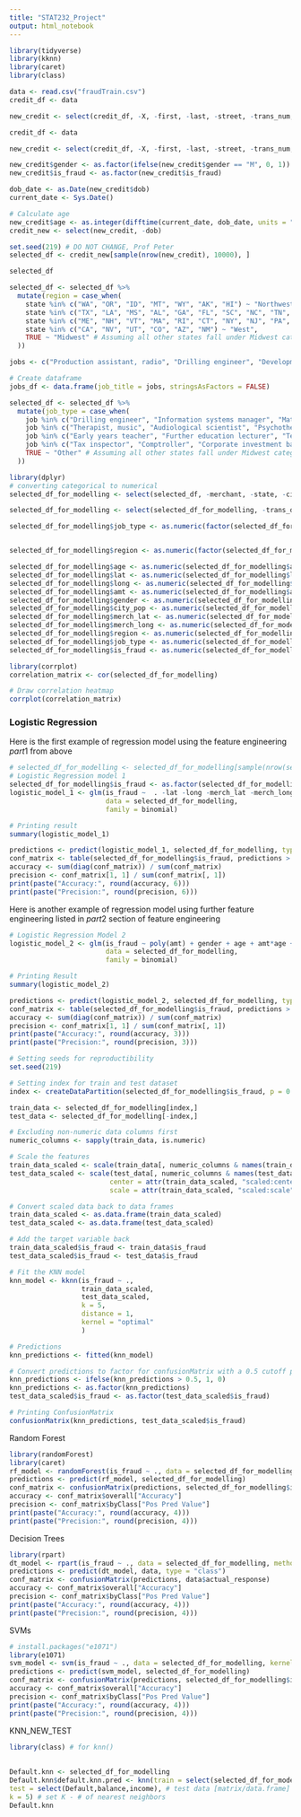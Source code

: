```yaml
---
title: "STAT232_Project"
output: html_notebook
---
```


```r
library(tidyverse)
library(kknn)
library(caret)
library(class)

data <- read.csv("fraudTrain.csv")
credit_df <- data

new_credit <- select(credit_df, -X, -first, -last, -street, -trans_num, -unix_time, -cc_num, -zip)
```

```r
credit_df <- data

new_credit <- select(credit_df, -X, -first, -last, -street, -trans_num, -unix_time, -cc_num, -zip)

new_credit$gender <- as.factor(ifelse(new_credit$gender == "M", 0, 1))
new_credit$is_fraud <- as.factor(new_credit$is_fraud)

dob_date <- as.Date(new_credit$dob)
current_date <- Sys.Date()

# Calculate age
new_credit$age <- as.integer(difftime(current_date, dob_date, units = "weeks") / 52.25)
credit_new <- select(new_credit, -dob)

set.seed(219) # DO NOT CHANGE, Prof Peter
selected_df <- credit_new[sample(nrow(new_credit), 10000), ]

selected_df
```
```r
selected_df <- selected_df %>%
  mutate(region = case_when(
    state %in% c("WA", "OR", "ID", "MT", "WY", "AK", "HI") ~ "Northwest",
    state %in% c("TX", "LA", "MS", "AL", "GA", "FL", "SC", "NC", "TN", "AR", "OK", "KY") ~ "South",
    state %in% c("ME", "NH", "VT", "MA", "RI", "CT", "NY", "NJ", "PA", "DE", "MD", "WV", "VA") ~ "East",
    state %in% c("CA", "NV", "UT", "CO", "AZ", "NM") ~ "West",
    TRUE ~ "Midwest" # Assuming all other states fall under Midwest category
  ))
```

```r
jobs <- c("Production assistant, radio", "Drilling engineer", "Development worker, community", "Information systems manager", "Librarian, academic", "Programmer, multimedia", "Copywriter, advertising", "Tax inspector", "Therapist, music", "Media buyer", "Camera operator", "Production manager", "Hydrologist", "Systems developer", "Chief Strategy Officer", "Psychotherapist", "Horticultural therapist", "Hydrographic surveyor", "Early years teacher", "Musician", "Materials engineer", "Theme park manager", "Toxicologist", "Comptroller", "Engineer, control and instrumentation", "Podiatrist", "Audiological scientist", "Energy manager", "Press sub", "Further education lecturer", "Surveyor, rural practice", "Applications developer", "Public relations account executive", "Chief Technology Officer", "Advertising account planner", "Chemical engineer", "Mechanical engineer", "Press photographer", "Phytotherapist", "Broadcast engineer", "Exhibition designer", "Engineer, drilling", "Fisheries officer", "Corporate investment banker", "Investment banker, corporate", "Fine artist", "Engineer, petroleum", "Training and development officer", "Science writer", "Sports administrator", "Editor, magazine features", "Secretary/administrator", "Glass blower/designer", "Designer, interior/spatial", "Private music teacher", "Telecommunications researcher", "Administrator, local government", "IT trainer", "Radio producer", "Volunteer coordinator", "Warehouse manager", "Energy engineer", "Teacher, secondary school", "Civil engineer, contracting", "Statistician", "Barrister", "Equities trader", "Freight forwarder", "Seismic interpreter", "Prison officer", "Surveyor, land/geomatics", "English as a second language teacher", "Public house manager", "Cytogeneticist", "Lecturer, further education", "Geochemist", "Chief Operating Officer", "Administrator, education", "Set designer", "Market researcher", "Tree surgeon", "Editor, film/video", "Commercial horticulturist", "Insurance underwriter", "Art therapist", "Film/video editor", "Psychotherapist, child", "Psychiatric nurse", "Patent attorney", "Social researcher", "Radiographer, therapeutic", "Lecturer, higher education", "Counsellor", "Water engineer", "Environmental consultant", "Designer, exhibition/display", "Contractor", "Dealer", "Web designer", "Scientist, research (physical sciences)", "Arts development officer", "Biomedical scientist", "Librarian, public", "Sales professional, IT", "Nutritional therapist", "Surgeon", "Engineer, biomedical", "Communications engineer", "Health visitor", "Learning mentor", "Trade mark attorney", "Futures trader", "Child psychotherapist", "Designer, furniture", "Scientist, research (maths)", "Sub", "Surveyor, mining", "Clothing/textile technologist", "Music therapist", "Multimedia programmer", "Magazine features editor", "Research officer, political party", "Quantity surveyor", "Designer, industrial/product", "Artist", "Archaeologist", "Data scientist", "Careers information officer", "Tax adviser", "Land/geomatics surveyor", "Pensions consultant", "Chief Executive Officer", "Paramedic", "Politician's assistant", "Electronics engineer", "Soil scientist", "Occupational therapist", "Research scientist (life sciences)", "Curator", "Immigration officer", "Mining engineer", "Optician, dispensing", "Chartered public finance accountant", "Physiotherapist", "Community arts worker", "Senior tax professional/tax inspector", "Development worker, international aid", "Therapist, sports", "Embryologist, clinical", "Designer, ceramics/pottery", "Cabin crew", "Sport and exercise psychologist", "Educational psychologist", "Health service manager", "Hospital pharmacist", "Therapist, horticultural", "Learning disability nurse", "Dance movement psychotherapist", "Radiographer, diagnostic", "Media planner", "Psychologist, counselling", "Leisure centre manager", "Licensed conveyancer", "Human resources officer", "Engineer, aeronautical")

# Create dataframe
jobs_df <- data.frame(job_title = jobs, stringsAsFactors = FALSE)


```


```r
selected_df <- selected_df %>%
  mutate(job_type = case_when(
    job %in% c("Drilling engineer", "Information systems manager", "Materials engineer", "Engineer, control and instrumentation", "Audiological scientist", "Energy manager", "Hydrologist", "Systems developer", "Chief Technology Officer", "Chemical engineer", "Mechanical engineer", "Broadcast engineer", "Engineer, drilling", "Surveyor, land/geomatics", "Engineer, petroleum", "Energy engineer", "Civil engineer, contracting", "Structural engineer", "Geologist, wellsite", "Research scientist (physical sciences)", "Geologist, engineering", "Electrical engineer", "Electronics engineer", "Engineer, communications", "Soil scientist", "Mining engineer", "Chief Operating Officer", "Water engineer", "Engineer, manufacturing", "Engineer, automotive", "Operations geologist", "Engineering geologist", "Manufacturing engineer", "Maintenance engineer", "Site engineer", "Engineer, civil (consulting)", "Engineering geologist", "Building services engineer", "Field seismologist", "Field trials officer") ~ "Engineering_Tech",
    job %in% c("Therapist, music", "Audiological scientist", "Psychotherapist", "Horticultural therapist", "Therapist, sports", "Embryologist, clinical", "Occupational therapist", "Physiotherapist", "Community arts worker", "Radiographer, therapeutic", "Health visitor", "Hospital pharmacist", "Therapist, horticultural", "Learning disability nurse", "Dance movement psychotherapist", "Radiographer, diagnostic", "Educational psychologist") ~ "Healthcare_Med",
    job %in% c("Early years teacher", "Further education lecturer", "Teacher, secondary school", "English as a second language teacher", "Lecturer, further education", "Lecturer, higher education", "Primary school teacher", "Teacher, primary school", "Special educational needs teacher", "TEFL teacher") ~ "Education_Teaching",
    job %in% c("Tax inspector", "Comptroller", "Corporate investment banker", "Investment banker, corporate", "Training and development officer", "Chief Strategy Officer", "Freight forwarder", "Equities trader", "Pensions consultant", "Chartered public finance accountant", "Insurance underwriter", "Futures trader", "Senior tax professional/tax inspector", "Financial") ~ "Business_Finance",
    TRUE ~ "Other" # Assuming all other states fall under Midwest category
  ))
```



```r
library(dplyr)
# converting categorical to numerical
selected_df_for_modelling <- select(selected_df, -merchant, -state, -city, -job, -category, -job, -category)

selected_df_for_modelling <- select(selected_df_for_modelling, -trans_date_trans_time)

selected_df_for_modelling$job_type <- as.numeric(factor(selected_df_for_modelling$job_type))


selected_df_for_modelling$region <- as.numeric(factor(selected_df_for_modelling$region))

selected_df_for_modelling$age <- as.numeric(selected_df_for_modelling$age)
selected_df_for_modelling$lat <- as.numeric(selected_df_for_modelling$lat)
selected_df_for_modelling$long <- as.numeric(selected_df_for_modelling$long)
selected_df_for_modelling$amt <- as.numeric(selected_df_for_modelling$amt)
selected_df_for_modelling$gender <- as.numeric(selected_df_for_modelling$gender)
selected_df_for_modelling$city_pop <- as.numeric(selected_df_for_modelling$city_pop)
selected_df_for_modelling$merch_lat <- as.numeric(selected_df_for_modelling$merch_lat)
selected_df_for_modelling$merch_long <- as.numeric(selected_df_for_modelling$merch_long)
selected_df_for_modelling$region <- as.numeric(selected_df_for_modelling$region)
selected_df_for_modelling$job_type <- as.numeric(selected_df_for_modelling$job_type)
selected_df_for_modelling$is_fraud <- as.numeric(selected_df_for_modelling$is_fraud)

```

```r
library(corrplot)
correlation_matrix <- cor(selected_df_for_modelling)

# Draw correlation heatmap
corrplot(correlation_matrix)
```


### Logistic Regression
Here is the first example of regression model using the feature engineering $part 1$ from above
```r
# selected_df_for_modelling <- selected_df_for_modelling[sample(nrow(selected_df_for_modelling), 1000), ]
# Logistic Regression model 1
selected_df_for_modelling$is_fraud <- as.factor(selected_df_for_modelling$is_fraud)
logistic_model_1 <- glm(is_fraud ~  . -lat -long -merch_lat -merch_long,
                        data = selected_df_for_modelling,
                        family = binomial)

# Printing result
summary(logistic_model_1)
```

```r
predictions <- predict(logistic_model_1, selected_df_for_modelling, type = "response")
conf_matrix <- table(selected_df_for_modelling$is_fraud, predictions > 0.5)
accuracy <- sum(diag(conf_matrix)) / sum(conf_matrix)
precision <- conf_matrix[1, 1] / sum(conf_matrix[, 1])
print(paste("Accuracy:", round(accuracy, 6)))
print(paste("Precision:", round(precision, 6)))
```


Here is another example of regression model using further feature engineering listed in $part 2$ section of feature engineering

```r

# Logistic Regression Model 2
logistic_model_2 <- glm(is_fraud ~ poly(amt) + gender + age + amt*age + city_pop + region + job_type + gender,
                        data = selected_df_for_modelling,
                        family = binomial)

# Printing Result
summary(logistic_model_2)

```

```r
predictions <- predict(logistic_model_2, selected_df_for_modelling, type = "response")
conf_matrix <- table(selected_df_for_modelling$is_fraud, predictions > 0.5)
accuracy <- sum(diag(conf_matrix)) / sum(conf_matrix)
precision <- conf_matrix[1, 1] / sum(conf_matrix[, 1])
print(paste("Accuracy:", round(accuracy, 3)))
print(paste("Precision:", round(precision, 3)))
```


```r
# Setting seeds for reproductibility
set.seed(219)

# Setting index for train and test dataset
index <- createDataPartition(selected_df_for_modelling$is_fraud, p = 0.6, list = FALSE)

train_data <- selected_df_for_modelling[index,]
test_data <- selected_df_for_modelling[-index,]
```

```r
# Excluding non-numeric data columns first
numeric_columns <- sapply(train_data, is.numeric)

# Scale the features
train_data_scaled <- scale(train_data[, numeric_columns & names(train_data) != "is_fraud"])
test_data_scaled <- scale(test_data[, numeric_columns & names(test_data) != "is_fraud"], 
                         center = attr(train_data_scaled, "scaled:center"), 
                         scale = attr(train_data_scaled, "scaled:scale"))

# Convert scaled data back to data frames
train_data_scaled <- as.data.frame(train_data_scaled)
test_data_scaled <- as.data.frame(test_data_scaled)

# Add the target variable back
train_data_scaled$is_fraud <- train_data$is_fraud
test_data_scaled$is_fraud <- test_data$is_fraud
```

```r
# Fit the KNN model
knn_model <- kknn(is_fraud ~ .,
                  train_data_scaled,
                  test_data_scaled,
                  k = 5,
                  distance = 1,
                  kernel = "optimal"
                  )

# Predictions
knn_predictions <- fitted(knn_model)
```

```r
# Convert predictions to factor for confusionMatrix with a 0.5 cutoff point
knn_predictions <- ifelse(knn_predictions > 0.5, 1, 0)
knn_predictions <- as.factor(knn_predictions)
test_data_scaled$is_fraud <- as.factor(test_data_scaled$is_fraud)

# Printing ConfusionMatrix
confusionMatrix(knn_predictions, test_data_scaled$is_fraud)
```

Random Forest

```r
library(randomForest)
library(caret)
rf_model <- randomForest(is_fraud ~ ., data = selected_df_for_modelling)
predictions <- predict(rf_model, selected_df_for_modelling)
conf_matrix <- confusionMatrix(predictions, selected_df_for_modelling$is_fraud)
accuracy <- conf_matrix$overall["Accuracy"]
precision <- conf_matrix$byClass["Pos Pred Value"]
print(paste("Accuracy:", round(accuracy, 4)))
print(paste("Precision:", round(precision, 4)))
```

Decision Trees

```r
library(rpart)
dt_model <- rpart(is_fraud ~ ., data = selected_df_for_modelling, method = "class")
predictions <- predict(dt_model, data, type = "class")
conf_matrix <- confusionMatrix(predictions, data$actual_response)
accuracy <- conf_matrix$overall["Accuracy"]
precision <- conf_matrix$byClass["Pos Pred Value"]
print(paste("Accuracy:", round(accuracy, 4)))
print(paste("Precision:", round(precision, 4)))

```

SVMs

```r
# install.packages("e1071")
library(e1071)
svm_model <- svm(is_fraud ~ ., data = selected_df_for_modelling, kernel = "radial")
predictions <- predict(svm_model, selected_df_for_modelling)
conf_matrix <- confusionMatrix(predictions, selected_df_for_modelling$is_fraud)
accuracy <- conf_matrix$overall["Accuracy"]
precision <- conf_matrix$byClass["Pos Pred Value"]
print(paste("Accuracy:", round(accuracy, 4)))
print(paste("Precision:", round(precision, 4)))

```

KNN_NEW_TEST

```r
library(class) # for knn()
    
 
Default.knn <- selected_df_for_modelling
Default.knn$default.knn.pred <- knn(train = select(selected_df_for_modelling,balance,income), # training data predictors [matrix cl = Default$default, # training data class labels [vector]
test = select(Default,balance,income), # test data [matrix/data.frame]
k = 5) # set K - # of nearest neighbors
Default.knn
```


```r

```


